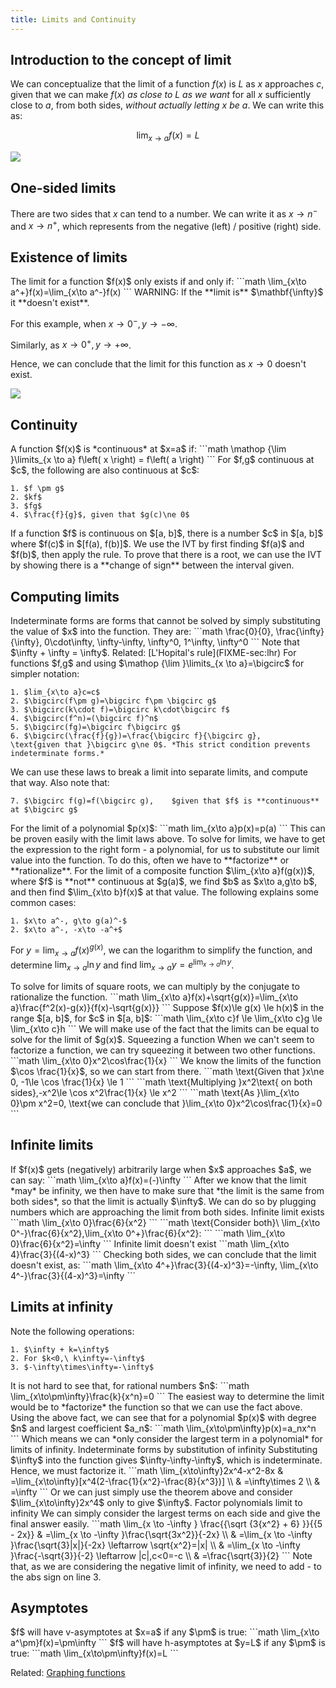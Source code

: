 ```yaml
---
title: Limits and Continuity
---
```



## Introduction to the concept of limit

We can conceptualize that the limit of a function $f(x)$ is $L$ as $x$ approaches $c$, given that we can make $f(x)$ *as close to $L$ as we want* for all $x$ sufficiently close to $a$, from both sides, *without actually letting $x$ be $a$*. We can write this as:
```math
\lim_{x\to a}f(x)=L
```

![](./img/Lim.jpg)


## One-sided limits

There are two sides that $x$ can tend to a number. We can write it as $x\to n^-$ and $x\to n^+$, which represents from the negative (left) / positive (right) side.


## Existence of limits



<Block variant="secondary" title="Condition for limit to exist">
The limit for a function $f(x)$ only exists if and only if:
```math
\lim_{x\to a^+}f(x)=\lim_{x\to a^-}f(x)
```
WARNING: If the **limit is** $\mathbf{\infty}$ it **doesn't exist**.
</Block>


For this example, when $x\to 0^-, y\to -\infty$.

Similarly, as $x\to 0^+, y\to +\infty$.

Hence, we can conclude that the limit for this function as $x\to 0$ doesn't exist.

![](./img/lim3.jpg)


## Continuity


<Block variant="primary" title="Continuity">
A function $f(x)$ is *continuous* at $x=a$ if:
```math
\mathop {\lim }\limits_{x \to a} f\left( x \right) = f\left( a \right)
```
</Block>


<Block variant="knowledge" title="Continuity properties">
For $f,g$ continuous at $c$, the following are also continuous at $c$:

    1. $f \pm g$
    2. $kf$
    3. $fg$
    4. $\frac{f}{g}$, given that $g(c)\ne 0$
</Block>



<Block variant="secondary" title="Intermediate value theorem (IVT)">
If a function $f$ is continuous on $[a, b]$, there is a number $c$ in $[a, b]$ where $f(c)$ in $[f(a), f(b)]$.
We use the IVT by first finding $f(a)$ and $f(b)$, then apply the rule.
<BlockSep />
To prove that there is a root, we can use the IVT by showing there is a **change of sign** between the interval given.
</Block>



## Computing limits



<Block variant="primary" title="Indeterminate forms">
Indeterminate forms are forms that cannot be solved by simply substituting the value of $x$ into the function. They are:
```math
\frac{0}{0},    \frac{\infty}{\infty},    0\cdot\infty,    \infty-\infty,    \infty^0,    1^\infty,    \infty^0
```
Note that $\infty + \infty = \infty$. Related: [L'Hopital's rule](FIXME-sec:lhr)
</Block>


<Block variant="secondary" title="Using the limit laws">
For functions $f,g$ and using $\mathop {\lim }\limits_{x \to a}=\bigcirc$ for simpler notation:

    1. $lim_{x\to a}c=c$
    2. $\bigcirc(f\pm g)=\bigcirc f\pm \bigcirc g$
    3. $\bigcirc(k\cdot f)=\bigcirc k\cdot\bigcirc f$
    4. $\bigcirc(f^n)=(\bigcirc f)^n$
    5. $\bigcirc(fg)=\bigcirc f\bigcirc g$
    6. $\bigcirc(\frac{f}{g})=\frac{\bigcirc f}{\bigcirc g},    \text{given that }\bigcirc g\ne 0$. *This strict condition prevents indeterminate forms.*
We can use these laws to break a limit into separate limits, and compute that way. Also note that:

    7. $\bigcirc f(g)=f(\bigcirc g),    $given that $f$ is **continuous** at $\bigcirc g$
</Block>


<Block variant="secondary" title="Limit of a polynomial">
For the limit of a polynomial $p(x)$:
```math
lim_{x\to a}p(x)=p(a)
```
This can be proven easily with the limit laws above.
</Block>



<Block variant="knowledge" title="Techniques to compute limits">
To solve for limits, we have to get the expression to the right form - a polynomial, for us to substitute our limit value into the function.
To do this, often we have to **factorize** or **rationalize**.
</Block>




<Block variant="knowledge" title="Limits of composite functions">
For the limit of a composite function $\lim_{x\to a}f(g(x))$, where $f$ is **not** continuous at $g(a)$, we find $b$ as $x\to a,g\to b$, and then find $\lim_{x\to b}f(x)$ at that value.
The following explains some common cases:

    1. $x\to a^-, g\to g(a)^-$
    2. $x\to a^-, -x\to -a^+$
For $y=\lim_{x\to a}f(x)^{g(x)}$, we can the logarithm to simplify the function, and determine $\lim_{x\to a}\ln y$ and find $\lim_{x\to a}y=e^{\lim_{x\to a}\ln y}$.
</Block>


<Block variant="knowledge" title="Limits of square roots">
To solve for limits of square roots, we can multiply by the conjugate to rationalize the function.
```math
\lim_{x\to a}f(x)+\sqrt{g(x)}=\lim_{x\to a}\frac{f^2(x)-g(x)}{f(x)-\sqrt{g(x)}}
```
</Block>



<Block variant="secondary" title="The squeeze / sandwich theorem">
Suppose $f(x)\le g(x) \le h(x)$ in the range $[a, b]$, for $c$ in $[a, b]$:
```math
\lim_{x\to c}f \le \lim_{x\to c}g \le \lim_{x\to c}h
```
We will make use of the fact that the limits can be equal to solve for the limit of $g(x)$.
</Block>




<Block variant="example" title="">
Squeezing a function
When we can't seem to factorize a function, we can try squeezing it between two other functions.
```math
\lim_{x\to 0}x^2\cos\frac{1}{x}
```
We know the limits of the function $\cos \frac{1}{x}$, so we can start from there.
```math
\text{Given that }x\ne 0, -1\le \cos \frac{1}{x} \le 1
```
```math
\text{Multiplying }x^2\text{ on both sides},-x^2\le \cos x^2\frac{1}{x} \le x^2
```
```math
\text{As }\lim_{x\to 0}\pm x^2=0,    \text{we can conclude that }\lim_{x\to 0}x^2\cos\frac{1}{x}=0
```
</Block>



## Infinite limits


<Block variant="knowledge" title="Determining infinite limits">
If $f(x)$ gets (negatively) arbitrarily large when $x$ approaches $a$, we can say:
```math
\lim_{x\to a}f(x)=(-)\infty
```
After we know that the limit *may* be infinity, we then have to make sure that *the limit is the same from both sides*, so that the limit is actually $\infty$. We can do so by plugging numbers which are approaching the limit from both sides.
</Block>



<Block variant="example" title="">
Infinite limit exists
```math
\lim_{x\to 0}\frac{6}{x^2}
```
```math
\text{Consider both}\ \lim_{x\to 0^-}\frac{6}{x^2},\lim_{x\to 0^+}\frac{6}{x^2}:
```
```math
\lim_{x\to 0}\frac{6}{x^2}=\infty
```
</Block>




<Block variant="example" title="">
Infinite limit doesn't exist
```math
\lim_{x\to 4}\frac{3}{(4-x)^3}
```
Checking both sides, we can conclude that the limit doesn't exist, as:
```math
\lim_{x\to 4^+}\frac{3}{(4-x)^3}=-\infty,    \lim_{x\to 4^-}\frac{3}{(4-x)^3}=\infty
```
</Block>



## Limits at infinity


<Block variant="secondary" title="Infinity operations">
Note the following operations:

    1. $\infty + k=\infty$
    2. For $k<0,\ k\infty=-\infty$
    3. $-\infty\times\infty=-\infty$
</Block>


<Block variant="knowledge" title="Determining limits of infinity">
It is not hard to see that, for rational numbers $n$:
```math
\lim_{x\to\pm\infty}\frac{k}{x^n}=0
```
The easiest way to determine the limit would be to *factorize* the function so that we can use the fact above.
</Block>


<Block variant="secondary" title="Determining limits of infinity of polynomials">
Using the above fact, we can see that for a polynomial $p(x)$ with degree $n$ and largest coefficient $a_n$:
```math
\lim_{x\to\pm\infty}p(x)=a_nx^n
```
Which means we can *only consider the largest term in a polynomial* for limits of infinity.
</Block>



<Block variant="example" title="">
Indeterminate forms by substitution of infinity
Substituting $\infty$ into the function gives $\infty-\infty-\infty$, which is indeterminate. Hence, we must factorize it.
```math
\lim_{x\to\infty}2x^4-x^2-8x & =\lim_{x\to\infty}[x^4(2-\frac{1}{x^2}-\frac{8}{x^3})] \\
& =\infty\times 2                                        \\
& =\infty
```
Or we can just simply use the theorem above and consider $\lim_{x\to\infty}2x^4$ only to give $\infty$.
</Block>



<Block variant="example" title="">
Factor polynomials limit to infinity
We can simply consider the largest terms on each side and give the final answer easily.
```math
\lim_{x \to -\infty } \frac{{\sqrt {3{x^2} + 6} }}{{5 - 2x}} & =\lim_{x \to -\infty }\frac{\sqrt{3x^2}}{-2x}                           \\
& =\lim_{x \to -\infty }\frac{\sqrt{3}|x|}{-2x} \leftarrow \sqrt{x^2}=|x| \\
& =\lim_{x \to -\infty }\frac{-\sqrt{3}}{-2} \leftarrow |c|,c<0=-c        \\
& =\frac{\sqrt{3}}{2}
```
Note that, as we are considering the negative limit of infinity, we need to add - to the abs sign on line 3.
</Block>




## Asymptotes


<Block variant="primary" title="Vertical asymptotes">
$f$ will have v-asymptotes at $x=a$ if any $\pm$ is true:
```math
\lim_{x\to a^\pm}f(x)=\pm\infty
```
</Block>


<Block variant="primary" title="Horizontal asymptotes">
$f$ will have h-asymptotes at $y=L$ if any $\pm$ is true:
```math
\lim_{x\to\pm\infty}f(x)=L
```
</Block>

Related: [Graphing functions](FIXME-sec:graph)